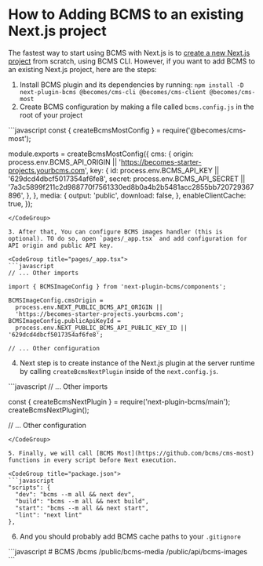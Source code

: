 # How to Adding BCMS to an existing Next.js project

The fastest way to start using BCMS with Next.js is to [create a new Next.js project](/integrations/next-js#starting-a-project-from-scratch) from scratch, using BCMS CLI.
However, if you want to add BCMS to an existing Next.js project, here are the steps:

1. Install BCMS plugin and its dependencies by running: `npm install -D next-plugin-bcms @becomes/cms-cli @becomes/cms-client @becomes/cms-most`
2. Create BCMS configuration by making a file called `bcms.config.js` in the root of your project

<CodeGroup title="bcms.config.js">
```javascript
const { createBcmsMostConfig } = require('@becomes/cms-most');

module.exports = createBcmsMostConfig({
  cms: {
    origin:
      process.env.BCMS_API_ORIGIN ||
      'https://becomes-starter-projects.yourbcms.com',
    key: {
      id: process.env.BCMS_API_KEY || '629dcd4dbcf5017354af6fe8',
      secret:
        process.env.BCMS_API_SECRET ||
        '7a3c5899f211c2d988770f7561330ed8b0a4b2b5481acc2855bb720729367896',
    },
  },
  media: {
    output: 'public',
    download: false,
  },
  enableClientCache: true,
});
```
</CodeGroup>

3. After that, You can configure BCMS images handler (this is optional). TO do so, open `pages/_app.tsx` and add configuration for API origin and public API key.

<CodeGroup title="pages/_app.tsx">
```javascript
// ... Other imports

import { BCMSImageConfig } from 'next-plugin-bcms/components';

BCMSImageConfig.cmsOrigin =
  process.env.NEXT_PUBLIC_BCMS_API_ORIGIN ||
  'https://becomes-starter-projects.yourbcms.com';
BCMSImageConfig.publicApiKeyId =
  process.env.NEXT_PUBLIC_BCMS_API_PUBLIC_KEY_ID || '629dcd4dbcf5017354af6fe8';

// ... Other configuration
```
</CodeGroup>

4. Next step is to create instance of the Next.js plugin at the server runtime by calling `createBcmsNextPlugin` inside of the `next.config.js`.


<CodeGroup title="next.config.js">
```javascript
// ... Other imports

const { createBcmsNextPlugin } = require('next-plugin-bcms/main');
createBcmsNextPlugin();

// ... Other configuration
```
</CodeGroup>

5. Finally, we will call [BCMS Most](https://github.com/bcms/cms-most) functions in every script before Next execution.

<CodeGroup title="package.json">
```javascript
"scripts": {
  "dev": "bcms --m all && next dev",
  "build": "bcms --m all && next build",
  "start": "bcms --m all && next start",
  "lint": "next lint"
},
```
</CodeGroup>

6. And you should probably add BCMS cache paths to your `.gitignore`

<CodeGroup title=".gitignore">
```javascript
# BCMS
/bcms
/public/bcms-media
/public/api/bcms-images
```
</CodeGroup>
